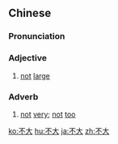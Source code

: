 ==Chinese==
{{zh-forms}}

===Pronunciation===
{{zh-pron
|m=不dà
|c=bat1 daai6
|cat=a,adv
}}

===Adjective===
{{zh-adj}}

# [[not]] [[large]]

===Adverb===
{{zh-adv}}

# [[not]] [[very]]; [[not]] [[too]]

{{zh-cat|Elementary}}

[[ko:不大]]
[[hu:不大]]
[[ja:不大]]
[[zh:不大]]